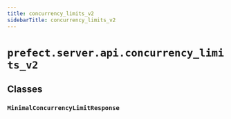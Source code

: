 ```yaml
---
title: concurrency_limits_v2
sidebarTitle: concurrency_limits_v2
---
```


# `prefect.server.api.concurrency_limits_v2`

## Classes

### `MinimalConcurrencyLimitResponse` <sup><a href="https://github.com/PrefectHQ/prefect/blob/main/src/prefect/server/api/concurrency_limits_v2.py#L148" target="_blank"><Icon icon="github" size="14" /></a></sup>

